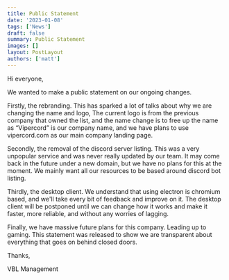 ```yaml
---
title: Public Statement
date: '2023-01-08'
tags: ['News']
draft: false
summary: Public Statement
images: []
layout: PostLayout
authors: ['matt']
---
```


Hi everyone,

We wanted to make a public statement on our ongoing changes.

Firstly, the rebranding. This has sparked a lot of talks about why we are changing the name and logo, The current logo is from the previous company that owned the list, and the name change is to free up the name as “Vipercord” is our company name, and we have plans to use vipercord.com as our main company landing page.

Secondly, the removal of the discord server listing. This was a very unpopular service and was never really updated by our team. It may come back in the future under a new domain, but we have no plans for this at the moment. We mainly want all our resources to be based around discord bot listing.

Thirdly, the desktop client. We understand that using electron is chromium based, and we'll take every bit of feedback and improve on it. The desktop client will be postponed until we can change how it works and make it faster, more reliable, and without any worries of lagging.

Finally, we have massive future plans for this company. Leading up to gaming. This statement was released to show we are transparent about everything that goes on behind closed doors.

Thanks,

VBL Management

